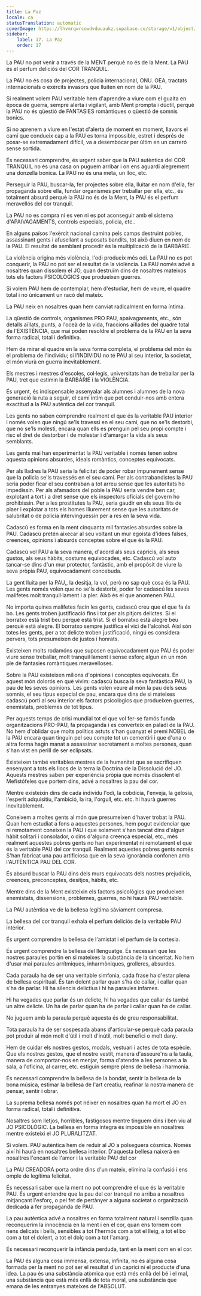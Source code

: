 ```yaml
---
title: La Paz
locale: ca
statusTranslation: automatic
coverImage: https://lhvmrqwrcowdvduuaukz.supabase.co/storage/v1/object/public/strapi-uploads/small_cover-educacion-fundamental.webp-2d51a7828a2b1309555be27f7e2a61a0.webp
sidebar:
    label: 17. La Paz
    order: 17
---
```

La PAU no pot venir a través de la MENT perquè no és de la Ment. La PAU és el perfum deliciós del COR TRANQUIL.

La PAU no és cosa de projectes, policia internacional, ONU. OEA, tractats internacionals o exèrcits invasors que lluiten en nom de la PAU.

Si realment volem PAU veritable hem d'aprendre a viure com el guaita en època de guerra, sempre alerta i vigilant, amb Ment prompta i dúctil, perquè la PAU no és qüestió de FANTASIES romàntiques o qüestió de somnis bonics.

Si no aprenem a viure en l'estat d'alerta de moment en moment, llavors el camí que condueix cap a la PAU es torna impossible, estret i després de posar-se extremadament difícil, va a desembocar per últim en un carreró sense sortida.

És necessari comprendre, és urgent saber que la PAU autèntica del COR TRANQUIL no és una casa on puguem arribar i on ens aguardi alegrement una donzella bonica. La PAU no és una meta, un lloc, etc.

Perseguir la PAU, buscar-la, fer projectes sobre ella, lluitar en nom d'ella, fer propaganda sobre ella, fundar organismes per treballar per ella, etc., és totalment absurd perquè la PAU no és de la Ment, la PAU és el perfum meravellós del cor tranquil.

La PAU no es compra ni es ven ni es pot aconseguir amb el sistema d'APAIVAGAMENTS, controls especials, policia, etc..

En alguns països l'exèrcit nacional camina pels camps destruint pobles, assassinant gents i afusellant a suposats bandits, tot això diuen en nom de la PAU. El resultat de semblant procedir és la multiplicació de la BARBÀRIE.

La violència origina més violència, l'odi produeix més odi. La PAU no es pot conquerir, la PAU no pot ser el resultat de la violència. La PAU només advé a nosaltres quan dissolem el JO, quan destruïm dins de nosaltres mateixos tots els factors PSICOLÒGICS que produeixen guerres.

Si volem PAU hem de contemplar, hem d'estudiar, hem de veure, el quadre total i no únicament un racó del mateix.

La PAU neix en nosaltres quan hem canviat radicalment en forma íntima.

La qüestió de controls, organismes PRO PAU, apaivagaments, etc., són detalls aïllats, punts, a l'oceà de la vida, fraccions aïllades del quadre total de l'EXISTÈNCIA, que mai poden resoldre el problema de la PAU en la seva forma radical, total i definitiva.

Hem de mirar el quadre en la seva forma completa, el problema del món és el problema de l'individu; si l'INDIVIDU no té PAU al seu interior, la societat, el món viurà en guerra inevitablement.

Els mestres i mestres d'escoles, col·legis, universitats han de treballar per la PAU, tret que estimin la BARBÀRIE i la VIOLÈNCIA.

És urgent, és indispensable assenyalar als alumnes i alumnes de la nova generació la ruta a seguir, el camí íntim que pot conduir-nos amb entera exactitud a la PAU autèntica del cor tranquil.

Les gents no saben comprendre realment el que és la veritable PAU interior i només volen que ningú se'ls travessi en el seu camí, que no se'ls destorbi, que no se'ls molesti, encara quan ells es prenguin pel seu propi compte i risc el dret de destorbar i de molestar i d'amargar la vida als seus semblants.

Les gents mai han experimentat la PAU veritable i només tenen sobre aquesta opinions absurdes, ideals romàntics, conceptes equivocats.

Per als lladres la PAU seria la felicitat de poder robar impunement sense que la policia se'ls travessés en el seu camí. Per als contrabandistes la PAU seria poder ficar el seu contraban a tot arreu sense que les autoritats ho impedissin. Per als afamadors del poble la PAU seria vendre ben car, explotant a tort i a dret sense que els inspectors oficials del govern ho prohibissin. Per a les prostitutes la PAU, seria gaudir en els seus llits de plaer i explotar a tots els homes lliurement sense que les autoritats de salubritat o de policia intervinguessin per a res en la seva vida.

Cadascú es forma en la ment cinquanta mil fantasies absurdes sobre la PAU. Cadascú pretén aixecar al seu voltant un mur egoista d'idees falses, creences, opinions i absurds conceptes sobre el que és la PAU.

Cadascú vol PAU a la seva manera, d'acord als seus capricis, als seus gustos, als seus hàbits, costums equivocades, etc. Cadascú vol auto tancar-se dins d'un mur protector, fantàstic, amb el propòsit de viure la seva pròpia PAU, equivocadament concebuda.

La gent lluita per la PAU,, la desitja, la vol, però no sap què cosa és la PAU. Les gents només volen que no se'ls destorbi, poder fer cadascú les seves malifetes molt tranquil·lament i a pler. Això és el que anomenen PAU.

No importa quines malifetes facin les gents, cadascú creu que el que fa és bo. Les gents troben justificació fins i tot per als pitjors delictes. Si el borratxo està trist beu perquè està trist. Si el borratxo està alegre beu perquè està alegre. El borratxo sempre justifica el vici de l'alcohol. Així són totes les gents, per a tot delicte troben justificació, ningú es considera pervers, tots presumeixen de justos i honrats.

Existeixen molts rodamóns que suposen equivocadament que PAU és poder viure sense treballar, molt tranquil·lament i sense esforç algun en un món ple de fantasies romàntiques meravelloses.

Sobre la PAU existeixen milions d'opinions i conceptes equivocats. En aquest món dolorós en què vivim: cadascú busca la seva fantàstica PAU, la pau de les seves opinions. Les gents volen veure al món la pau dels seus somnis, el seu tipus especial de pau, encara que dins de si mateixes cadascú porti al seu interior els factors psicològics que produeixen guerres, enemistats, problemes de tot tipus.

Per aquests temps de crisi mundial tot el que vol fer-se famós funda organitzacions PRO-PAU, fa propaganda i es converteix en paladí de la PAU. No hem d'oblidar que molts polítics astuts s'han guanyat el premi NOBEL de la PAU encara quan tinguin pel seu compte tot un cementiri i que d'una o altra forma hagin manat a assassinar secretament a moltes persones, quan s'han vist en perill de ser eclipsats.

Existeixen també veritables mestres de la humanitat que se sacrifiquen ensenyant a tots els llocs de la terra la Doctrina de la Dissolució del JO. Aquests mestres saben per experiència pròpia que només dissolent el Mefistófeles que portem dins, advé a nosaltres la pau del cor.

Mentre existeixin dins de cada individu l'odi, la cobdícia, l'enveja, la gelosia, l'esperit adquisitiu, l'ambició, la ira, l'orgull, etc. etc. hi haurà guerres inevitablement.

Coneixem a moltes gents al món que presumeixen d'haver trobat la PAU. Quan hem estudiat a fons a aquestes persones, hem pogut evidenciar que ni remotament coneixen la PAU i que solament s'han tancat dins d'algun hàbit solitari i consolador, o dins d'alguna creença especial, etc., més realment aquestes pobres gents no han experimentat ni remotament el que és la veritable PAU del cor tranquil. Realment aquestes pobres gents només S'han fabricat una pau artificiosa que en la seva ignorància confonen amb l'AUTÈNTICA PAU DEL COR.

És absurd buscar la PAU dins dels murs equivocats dels nostres prejudicis, creences, preconceptes, desitjos, hàbits, etc.

Mentre dins de la Ment existeixin els factors psicològics que produeixen enemistats, dissensions, problemes, guerres, no hi haurà PAU veritable.

La PAU autèntica ve de la bellesa legítima sàviament compresa.

La bellesa del cor tranquil exhala el perfum deliciós de la veritable PAU interior.

És urgent comprendre la bellesa de l'amistat i el perfum de la cortesia.

És urgent comprendre la bellesa del llenguatge. És necessari que les nostres paraules portin en si mateixes la substància de la sinceritat. No hem d'usar mai paraules arrítmiques, inharmòniques, grolleres, absurdes.

Cada paraula ha de ser una veritable simfonia, cada frase ha d'estar plena de bellesa espiritual. És tan dolent parlar quan s'ha de callar, i callar quan s'ha de parlar. Hi ha silencis delictius i hi ha paraules infames.

Hi ha vegades que parlar és un delicte, hi ha vegades que callar és també un altre delicte. Un ha de parlar quan ha de parlar i callar quan ha de callar.

No juguem amb la paraula perquè aquesta és de greu responsabilitat.

Tota paraula ha de ser sospesada abans d'articular-se perquè cada paraula pot produir al món molt d'útil i molt d'inútil, molt benefici o molt dany.

Hem de cuidar els nostres gestos, modals, vestuari i actes de tota espècie. Que els nostres gestos, que el nostre vestit, manera d'asseure'ns a la taula, manera de comportar-nos en menjar, forma d'atendre a les persones a la sala, a l'oficina, al carrer, etc. estiguin sempre plens de bellesa i harmonia.

És necessari comprendre la bellesa de la bondat, sentir la bellesa de la bona música, estimar la bellesa de l'art creatiu, reafinar la nostra manera de pensar, sentir i obrar.

La suprema bellesa només pot néixer en nosaltres quan ha mort el JO en forma radical, total i definitiva.

Nosaltres som lletjos, horribles, fastigosos mentre tinguem dins i ben viu al JO PSICOLÒGIC. La bellesa en forma íntegra és impossible en nosaltres mentre existeixi el JO PLURALITZAT.

Si volem. PAU autèntica hem de reduir al JO a polseguera còsmica. Només així hi haurà en nosaltres bellesa interior. D'aquesta bellesa naixerà en nosaltres l'encant de l'amor i la veritable PAU del cor

La PAU CREADORA porta ordre dins d'un mateix, elimina la confusió i ens omple de legítima felicitat.

És necessari saber que la ment no pot comprendre el que és la veritable PAU. És urgent entendre que la pau del cor tranquil no arriba a nosaltres mitjançant l'esforç, o pel fet de pertànyer a alguna societat o organització dedicada a fer propaganda de PAU.

La pau autèntica advé a nosaltres en forma totalment natural i senzilla quan reconquerim la innocència en la ment i en el cor, quan ens tornem com nens delicats i bells, sensibles a tot l'hermós com a tot el lleig, a tot el bo com a tot el dolent, a tot el dolç com a tot l'amarg.

És necessari reconquerir la infància perduda, tant en la ment com en el cor.

La PAU és alguna cosa immensa, extensa, infinita, no és alguna cosa formada per la ment no pot ser el resultat d'un caprici ni el producte d'una idea. La pau és una substància atòmica que està més enllà del bé i el mal, una substància que està més enllà de tota moral, una substància que emana de les entranyes mateixes de l'ABSOLUT.

